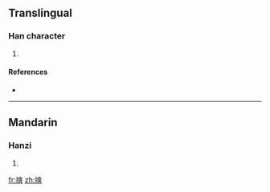 ==Translingual==

===Han character===
{{Han char|rn=64|rad=手|as=11|sn=14|four=|canj=手大大大 (QKKK)}}

# {{defn|Han|sort=手11}}

====References====
* {{Han ref|kx=0450.170|dkj=12603|dj=0801.010|hdz=31944.060|uh=6464|ud=25700}}

----

==Mandarin==

===Hanzi===
{{cmn-hanzi|pin=[[chuǎng]] ([[chuang3]]), [[cuò]] ([[cuo4]])|wg=ch'uang<sup>3</sup>, ts'o<sup>4</sup>}}

# {{defn|Mandarin}}

[[fr:摤]]
[[zh:摤]]